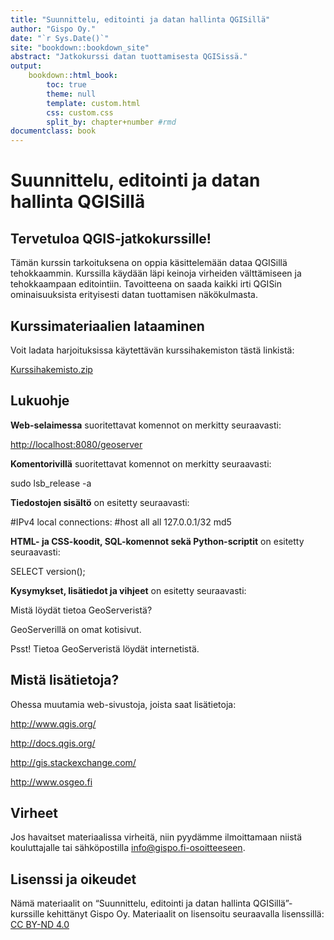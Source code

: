 ```yaml
---
title: "Suunnittelu, editointi ja datan hallinta QGISillä"
author: "Gispo Oy."
date: "`r Sys.Date()`"
site: "bookdown::bookdown_site"
abstract: "Jatkokurssi datan tuottamisesta QGISissä."
output:
    bookdown::html_book:
        toc: true
        theme: null
        template: custom.html
        css: custom.css
        split_by: chapter+number #rmd
documentclass: book
---
```


<!-- Harjoitukset -->

# Suunnittelu, editointi ja datan hallinta QGISillä

## Tervetuloa QGIS-jatkokurssille!

Tämän kurssin tarkoituksena on oppia käsittelemään dataa QGISillä tehokkaammin.
Kurssilla käydään läpi keinoja virheiden välttämiseen ja tehokkaampaan editointiin.
Tavoitteena on saada kaikki irti QGISin ominaisuuksista erityisesti datan tuottamisen näkökulmasta.

## Kurssimateriaalien lataaminen

Voit ladata harjoituksissa käytettävän kurssihakemiston tästä linkistä:

::: note-box
[Kurssihakemisto.zip](https://drive.google.com/uc?export=download&id=1mn5UeGgBxYZ29qG0igVmKanzVpeNEaK5)
:::

## Lukuohje

**Web-selaimessa** suoritettavat komennot on merkitty seuraavasti:

::: note-box
<http://localhost:8080/geoserver>
:::

**Komentorivillä** suoritettavat komennot on merkitty seuraavasti:

::: commandline-box
sudo lsb_release -a
:::

**Tiedostojen sisältö** on esitetty seuraavasti:

::: file-content-box
#IPv4 local connections: #host all all 127.0.0.1/32 md5
:::

**HTML- ja CSS-koodit, SQL-komennot sekä Python-scriptit** on esitetty seuraavasti:

::: code-box
SELECT version();
:::

**Kysymykset, lisätiedot ja vihjeet** on esitetty seuraavasti:

::: hint-box
Mistä löydät tietoa GeoServeristä?

GeoServerillä on omat kotisivut.

Psst! Tietoa GeoServeristä löydät internetistä.
:::

## Mistä lisätietoja?

Ohessa muutamia web-sivustoja, joista saat lisätietoja:

::: note-box
<http://www.qgis.org/>
:::

::: note-box
<http://docs.qgis.org/>
:::

::: note-box
<http://gis.stackexchange.com/>
:::

::: note-box
<http://www.osgeo.fi>
:::

## Virheet

Jos havaitset materiaalissa virheitä, niin pyydämme ilmoittamaan niistä kouluttajalle tai sähköpostilla [info\@gispo.fi-osoitteeseen](mailto:info@gispo.fi-osoitteeseen){.email}.

## Lisenssi ja oikeudet

Nämä materiaalit on "Suunnittelu, editointi ja datan hallinta QGISillä"-kurssille kehittänyt Gispo Oy. Materiaalit on lisensoitu seuraavalla lisenssillä: [CC BY-ND 4.0](https://creativecommons.org/licenses/by-nd/4.0/)
